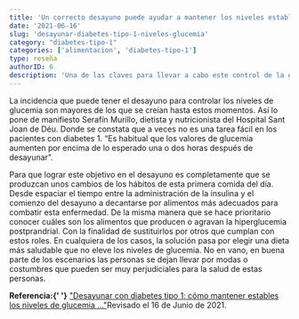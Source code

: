 ```yaml
---
title: 'Un correcto desayuno puede ayudar a mantener los niveles estables de glucemia'
date: '2021-06-16'
slug: 'desayunar-diabetes-tipo-1-niveles-glucemia'
category: "diabetes-tipo-1"
categories: ['alimentacion', 'diabetes-tipo-1']
type: reseña
authorID: 6
description: 'Una de las claves para llevar a cabo este control de la glucemia reside en la elección de los alimentos en función de su calidad y contenido.'
---
```




La incidencia que puede tener el desayuno para controlar los niveles de glucemia son mayores de los que se creían hasta estos momentos. Así lo pone de manifiesto Serafín Murillo, dietista y nutricionista del Hospital Sant Joan de Déu. Donde se constata que a veces no es una tarea fácil en los pacientes con diabetes 1. “Es habitual que los valores de glucemia aumenten por encima de lo esperado una o dos horas después de desayunar”.

Para que lograr este objetivo en el desayuno es completamente que se produzcan unos cambios de los hábitos de esta primera comida del día. Desde espaciar el tiempo entre la administración de la insulina y el comienzo del desayuno a decantarse por alimentos más adecuados para combatir esta enfermedad. De la misma manera que se hace prioritario conocer cuáles son los alimentos que producen o agravan la hiperglucemia postprandrial. Con la finalidad de sustituirlos por otros que cumplan con estos roles. En cualquiera de los casos, la solución pasa por elegir una dieta más saludable que no eleve los niveles de glucemia. No en vano, en buena parte de los escenarios las personas se dejan llevar por modas o costumbres que pueden ser muy perjudiciales para la salud de estas personas.


<div className="mt-8 bg-gray-400">
    <b>Referencia:{' '}</b>
    <a href="https://bit.ly/35DuhNg" rel="nofollow" target="_blank">"Desayunar con diabetes tipo 1: cómo mantener estables los niveles de glucemia ..."</a>Revisado el 16 de Junio de 2021.
</div>
